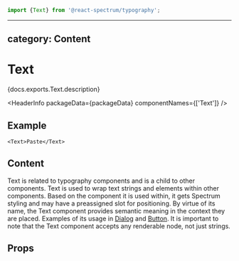<!-- Copyright 2020 Adobe. All rights reserved.
This file is licensed to you under the Apache License, Version 2.0 (the "License");
you may not use this file except in compliance with the License. You may obtain a copy
of the License at http://www.apache.org/licenses/LICENSE-2.0
Unless required by applicable law or agreed to in writing, software distributed under
the License is distributed on an "AS IS" BASIS, WITHOUT WARRANTIES OR REPRESENTATIONS
OF ANY KIND, either express or implied. See the License for the specific language
governing permissions and limitations under the License. -->



```jsx import
import {Text} from '@react-spectrum/typography';
```

---
category: Content
---

# Text

<p>{docs.exports.Text.description}</p>

<HeaderInfo
  packageData={packageData}
  componentNames={['Text']} />

## Example

```tsx example
<Text>Paste</Text>
```

## Content

Text is related to typography components and is a child to other
components. Text is used to wrap text strings and elements within other
components. Based on the component it is used within, it gets Spectrum styling
and may have a preassigned slot for positioning. By virtue of its name, the
Text component provides semantic meaning in the context they are placed.
Examples of its usage in [Dialog](Dialog.html#example) and
[Button](Button.html#content). It is important to note that the Text component
accepts any renderable node, not just strings.

## Props

<PropTable component={docs.exports.Text} links={docs.links} />
